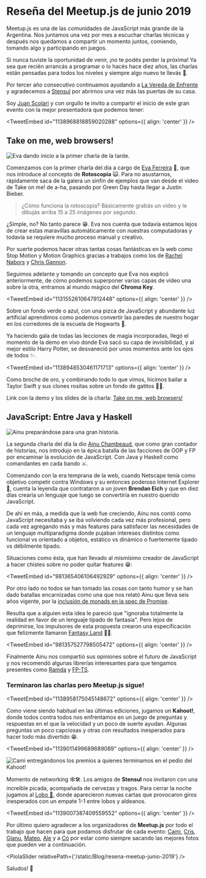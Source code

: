 

# Reseña del Meetup.js de junio 2019

Meetup.js es una de las comunidades de JavaScript más grande de la Argentina. Nos juntamos una vez por mes a escuchar charlas técnicas y después nos quedamos a compartir un momento juntos, comiendo, tomando algo y participando en juegos.

Si nunca tuviste la oportunidad de venir, ¡no te podés perder la próxima! Ya sea que recién arrancás a programar o lo hacés hace diez años, las charlas están pensadas para todos los niveles y siempre algo nuevo te llevás 🙌.

Por tercer año consecutivo continuamos ayudando a [La Vereda de Enfrente](https://www.facebook.com/pg/vereda.d.enfrente2013) y agradecemos a [Stensul](https://twitter.com/stensul_ar) por abrirnos una vez más las puertas de su casa.

Soy [Juan Scolari](https://twitter.com/juanscolari) y con orgullo te invito a compartir el inicio de este gran evento con la mejor presentadora que podemos tener:

<TweetEmbed id="1138968818859020288" options={{ align: 'center' }} />

## Take on me, web browsers!

<Img
  src="/static/Blog/resena-meetup-junio-2019/meetupjs_jun19_22.jpg"
  alt="Eva dando inicio a la primer charla de la tarde."
/>

Comenzamos con la primer charla del día a cargo de [Eva Ferreira](https://twitter.com/evaferreira92) 🧙, que nos introduce al concepto de **Rotoscopía** 🙀. Para no asustarnos, rápidamente saca de la galera un sinfín de ejemplos que van desde el video de Take on me! de a-ha, pasando por Green Day hasta llegar a Justin Bieber.

> ¿Cómo funciona la rotoscopía? Básicamente grabás un video y le dibujás arriba 15 a 25 imágenes por segundo.

<YouTube videoId="djV11Xbc914" containerClassName="video-wrapper" className="video-iframe" />

¿Simple, no? No tanto parece 😁. Eva nos cuenta que todavía estamos lejos de crear estas maravillas automáticamente con nuestras computadoras y todavía se requiere mucho proceso manual y creativo.

Por suerte podemos hacer otras tantas cosas fantásticas en la web como Stop Motion y Motion Graphics gracias a trabajos como los de [Rachel Nabors](http://rachelnabors.com/) y [Chris Gannon](https://gannon.tv/).

Seguimos adelante y tomando un concepto que Eva nos explicó anteriormente, de cómo podemos superponer varias capas de video una sobre la otra, entramos al mundo mágico del **Chroma Key**.

<TweetEmbed id="1131552610647912448" options={{ align: 'center' }} />

Sobre un fondo verde o azul, con una pizca de JavaScript y abundante luz artificial aprendimos como podemos convertir las paredes de nuestro hogar en los corredores de la escuela de Hogwarts 🏫.

Ya haciendo gala de todas las lecciones de magia incorporadas, llegó el momento de la demo en vivo donde Eva sacó su capa de invisibilidad, y al mejor estilo Harry Potter, se desvaneció por unos momentos ante los ojos de todos ✨.

<TweetEmbed id="1138948530461171713" options={{ align: 'center' }} />

Como broche de oro, y combinando todo lo que vimos, hicimos bailar a Taylor Swift y sus clones rositas sobre un fondo de gatitos 💃😻.

<YouTube videoId="pAgDRCQLwQs" containerClassName="video-wrapper" className="video-iframe" />

Link con la demo y los slides de la charla: [Take on me, web browsers!](https://github.com/evaferreira/take-meetupjs)

## JavaScript: Entre Java y Haskell

<Img
  src="/static/Blog/resena-meetup-junio-2019/meetupjs_jun19_1.jpg"
  alt="Ainu preparándose para una gran historia."
/>

La segunda charla del día la dio [Ainu Chambeaud](https://twitter.com/ajchambeaud), que como gran contador de historias, nos introdujo en la épica batalla de las facciones de OOP y FP por encaminar la evolución de JavaScript. Con Java y Haskell como comandantes en cada bando ⚔️.

Comenzando con la era temprana de la web, cuando Netscape tenía como objetivo competir contra Windows y su entonces poderoso Internet Explorer 🐉, cuenta la leyenda que contrataron a un joven **Brendan Eich** y que en diez días crearía un lenguaje que luego se convertiría en nuestro querido JavaScript.

De ahí en más, a medida que la web fue creciendo, Ainu nos contó como JavaScript necesitaba y se iba volviendo cada vez más profesional, pero cada vez agregando más y más features para satisfacer las necesidades de un lenguaje multiparadigma donde pujaban intereses distintos como funcional vs orientado a objetos, estático vs dinámico o fuertemente tipado vs débilmente tipado.

Situaciones como ésta, que han llevado al mismísimo creador de JavaScript a hacer chistes sobre no poder quitar features 😁:

<TweetEmbed id="981365406106492929" options={{ align: 'center' }} />

Por otro lado no todos se han tomado las cosas con tanto humor y se han dado batallas encarnizadas como una que nos relató Ainu que lleva seis años vigente, por la [inclusión de monads en la spec de Promise](https://github.com/promises-aplus/promises-spec/issues/94).

Resulta que a alguien esta idea le pareció que "ignoraba totalmente la realidad en favor de un lenguaje tipado de fantasía". Pero lejos de deprimirse, los impulsores de esta propuesta crearon una especificación que felizmente llamaron [Fantasy Land](https://github.com/fantasyland/fantasy-land) 🏰🤴.

<TweetEmbed id="981357527798505472" options={{ align: 'center' }} />

Finalmente Ainu nos compartió sus opiniones sobre el futuro de JavaScript y nos recomendó algunas librerías interesantes para que tengamos presentes como [Ramda](https://github.com/ramda/ramda) y [FP-TS](https://github.com/gcanti/fp-ts).

<YouTube videoId="Z-sMScZRRc0" containerClassName="video-wrapper" className="video-iframe" />

### Terminaron las charlas pero Meetup.js sigue!

<TweetEmbed id="1138958175045148672" options={{ align: 'center' }} />

Como viene siendo habitual en las últimas ediciones, jugamos un **Kahoot!**, donde todos contra todos nos enfrentamos en un juego de preguntas y respuestas en el que la velocidad y un poco de suerte ayudan. Algunas preguntas un poco capciosas y otras con resultados inesperados para hacer todo más divertido 😁.

<TweetEmbed id="1139011499689689089" options={{ align: 'center' }} />

<Img
  src="/static/Blog/resena-meetup-junio-2019/meetupjs_jun19_20.jpg"
  alt="Cami entregándonos los premios a quienes terminamos en el pedio del Kahoot!"
/>

Momento de networking 🕸🛠️. Los amigos de **Stensul** nos invitaron con una increíble picada, acompañada de cervezas y tragos. Para cerrar la noche jugamos al [Lobo 🐺](https://es.wikipedia.org/wiki/Los_hombres_lobo_de_Castronegro), donde aparecieron nuevas cartas que provocaron giros inesperados con un empate 1-1 entre lobos y aldeanos.

<TweetEmbed id="1139007387409559552" options={{ align: 'center' }} />

Por último quiero agradecer a los organizadores de **Meetup.js** por todo el trabajo que hacen para que podamos disfrutar de cada evento: [Cami](https://twitter.com/camilunghi), [Cris](https://twitter.com/DuranCristhian), [Gianu](https://twitter.com/srgianu), [Mateo](https://twitter.com/mateosilguero1), [Ale](https://twitter.com/a0viedo) y a [Có](https://twitter.com/co_constanza) por estar como siempre sacando las mejores fotos que pueden ver a continuación.

<PiolaSlider relativePath={'/static/Blog/resena-meetup-junio-2019'} />

Saludos! 🙌

<script async src="https://platform.twitter.com/widgets.js" charSet="utf-8" />
